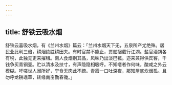 ```yaml
---
---
---
```

title: 舒铁云吸水烟
---



舒铁云喜吸水烟，有《兰州水烟》篇云：「兰州水烟天下无，五泉所产尤绝殊。居民业此利三倍，耕烟绝胜耕田夫。有时官禁不能止，贾舶捆载行江湖。盐官酒胡各有税，此独无吏来摧租。南人食烟别其品，风味乃出淡巴菰。迩来兼得供宾客，千钱争买青铜壶。贮以清水及扶寸，有声隐隐相吸呼。不知嗜者作何味，酸咸之外云模糊。吁嗟世人溺所好，宁食无肉此不疏。青霞一口吐深夜，那知屋底炊烟孤。且勿呼龙耕瑶草，转缘南亩勤春锄。」